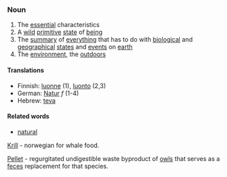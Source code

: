 ===Noun===
#The [[essential]] characteristics 
#A [[wild]] [[primitive]] [[state]] of [[being]]
#The [[summary]] of [[everything]] that has to do with [[biological]] and [[geographical]] [[state|states]] and [[event|events]] on [[earth]]
#The [[environment]], the [[outdoors]]

====Translations====
*Finnish: [[luonne]] (1), [[luonto]] (2,3)
*German: [[Natur]] ''f'' (1-4)
*Hebrew: [[teva]]

====Related words====

*[[natural]]


<!-- What are these, "krill" and "pellet" ?! DELETE THEM? -->

[[Krill]] - norwegian for whale food.

[[Pellet]] - regurgitated undigestible waste byproduct of [[owl]]s that serves as a [[feces]] replacement for that species.